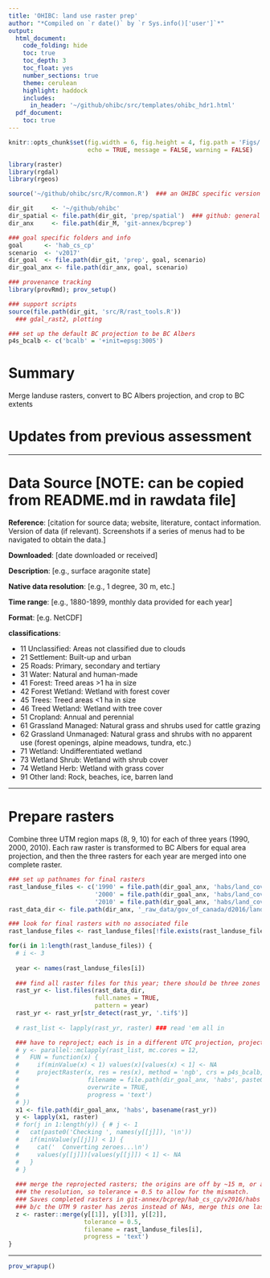 ```yaml
---
title: 'OHIBC: land use raster prep'
author: "*Compiled on `r date()` by `r Sys.info()['user']`*"
output: 
  html_document:
    code_folding: hide
    toc: true
    toc_depth: 3
    toc_float: yes
    number_sections: true
    theme: cerulean
    highlight: haddock
    includes: 
      in_header: '~/github/ohibc/src/templates/ohibc_hdr1.html'
  pdf_document:
    toc: true
---
```


``` r

knitr::opts_chunk$set(fig.width = 6, fig.height = 4, fig.path = 'Figs/',
                      echo = TRUE, message = FALSE, warning = FALSE)

library(raster)
library(rgdal)
library(rgeos)

source('~/github/ohibc/src/R/common.R')  ### an OHIBC specific version of common.R

dir_git     <- '~/github/ohibc'
dir_spatial <- file.path(dir_git, 'prep/spatial')  ### github: general buffer region shapefiles
dir_anx     <- file.path(dir_M, 'git-annex/bcprep')

### goal specific folders and info
goal      <- 'hab_cs_cp'
scenario  <- 'v2017'
dir_goal  <- file.path(dir_git, 'prep', goal, scenario)
dir_goal_anx <- file.path(dir_anx, goal, scenario)

### provenance tracking
library(provRmd); prov_setup()

### support scripts
source(file.path(dir_git, 'src/R/rast_tools.R')) 
  ### gdal_rast2, plotting

### set up the default BC projection to be BC Albers
p4s_bcalb <- c('bcalb' = '+init=epsg:3005')

```

# Summary

Merge landuse rasters, convert to BC Albers projection, and crop to BC extents

# Updates from previous assessment

***

# Data Source [NOTE: can be copied from README.md in rawdata file]
**Reference**: [citation for source data; website, literature, contact information. Version of data (if relevant). Screenshots if a series of menus had to be navigated to obtain the data.]

**Downloaded**: [date downloaded or received]

**Description**:  [e.g., surface aragonite state]

**Native data resolution**: [e.g., 1 degree, 30 m, etc.]   

**Time range**: [e.g., 1880-1899, monthly data provided for each year] 

**Format**:  [e.g. NetCDF]

**classifications**:

- 11 Unclassified: Areas not classified due to clouds
- 21 Settlement: Built-up and urban
- 25 Roads: Primary, secondary and tertiary
- 31 Water: Natural and human-made
- 41 Forest: Treed areas >1 ha in size
- 42 Forest Wetland: Wetland with forest cover
- 45 Trees: Treed areas <1 ha in size
- 46 Treed Wetland: Wetland with tree cover
- 51 Cropland: Annual and perennial
- 61 Grassland Managed: Natural grass and shrubs used for cattle grazing
- 62 Grassland Unmanaged: Natural grass and shrubs with no apparent use (forest openings, alpine meadows, tundra, etc.)
- 71 Wetland: Undifferentiated wetland
- 73 Wetland Shrub: Wetland with shrub cover
- 74 Wetland Herb: Wetland with grass cover
- 91 Other land: Rock, beaches, ice, barren land 

***
  
# Prepare rasters

Combine three UTM region maps (8, 9, 10) for each of three years (1990, 2000, 2010).  Each raw raster is transformed to BC Albers for equal area projection, and then the three rasters for each year are merged into one complete raster.

``` r

### set up pathnames for final rasters
rast_landuse_files <- c('1990' = file.path(dir_goal_anx, 'habs/land_cover_1990_30m.tif'),
                        '2000' = file.path(dir_goal_anx, 'habs/land_cover_2000_30m.tif'),
                        '2010' = file.path(dir_goal_anx, 'habs/land_cover_2010_30m.tif'))
rast_data_dir <- file.path(dir_anx, '_raw_data/gov_of_canada/d2016/land_use_90_00_10')

### look for final rasters with no associated file  
rast_landuse_files <- rast_landuse_files[!file.exists(rast_landuse_files)]

for(i in 1:length(rast_landuse_files)) {
  # i <- 3
  
  year <- names(rast_landuse_files[i])
  
  ### find all raster files for this year; there should be three zones
  rast_yr <- list.files(rast_data_dir,
                        full.names = TRUE,
                        pattern = year)
  rast_yr <- rast_yr[str_detect(rast_yr, '.tif$')]
  
  # rast_list <- lapply(rast_yr, raster) ### read 'em all in

  ### have to reproject; each is in a different UTC projection, project all to BC Albers
  # y <- parallel::mclapply(rast_list, mc.cores = 12,
  #   FUN = function(x) {
  #     if(minValue(x) < 1) values(x)[values(x) < 1] <- NA
  #     projectRaster(x, res = res(x), method = 'ngb', crs = p4s_bcalb,
  #                   filename = file.path(dir_goal_anx, 'habs', paste0(names(x), '.tif')),
  #                   overwrite = TRUE,
  #                   progress = 'text')
  # })
  x1 <- file.path(dir_goal_anx, 'habs', basename(rast_yr))
  y <- lapply(x1, raster)
  # for(j in 1:length(y)) { # j <- 1
  #   cat(paste0('Checking ', names(y[[j]]), '\n'))
  #   if(minValue(y[[j]]) < 1) {
  #     cat('  Converting zeroes...\n')
  #     values(y[[j]])[values(y[[j]]) < 1] <- NA
  #   }
  # }
  
  ### merge the reprojected rasters; the origins are off by ~15 m, or about half
  ### the resolution, so tolerance = 0.5 to allow for the mismatch.
  ### Saves completed rasters in git-annex/bcprep/hab_cs_cp/v2016/habs
  ### b/c the UTM 9 raster has zeros instead of NAs, merge this one last; merge will keep earlier non-NA values over the zeros
  z <- raster::merge(y[[1]], y[[3]], y[[2]],  
                     tolerance = 0.5,
                     filename = rast_landuse_files[i],
                     progress = 'text')
}

```

-----

``` r
prov_wrapup()
```

